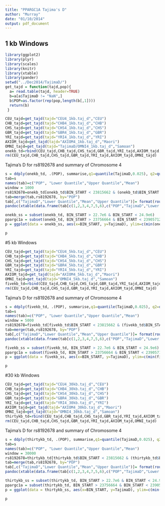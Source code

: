 ```yaml
---
title: "PPARGC1A Tajima's D"
author: "Murray"
date: "01/10/2014"
output: pdf_document
---
```


## 1 kb Windows

```r
library(ggplot2)
library(plyr)
library(scales)
library(knitr)
library(xtable)
library(pander)
setwd("../Dec2014/TajimaD/")
get_tajd = function(tajd,pop){
  a= read.table(tajd, header=TRUE)
  b=a[a$TajimaD != "NaN",]
  b$POP=as.factor(rep(pop,length(b[,1])))
  return(b)
 }
```

```r
CEU_tajd=get_tajd(tajd="CEU4_1kb.taj_d","CEU")
CHB_tajd=get_tajd(tajd="CHB4_1kb.taj_d","CHB")
CHS_tajd=get_tajd(tajd="CHS4_1kb.taj_d","CHS")
GBR_tajd=get_tajd(tajd="GBR4_1kb.taj_d","GBR")
YRI_tajd=get_tajd(tajd="YRI4_1kb.taj_d","YRI")
AXIOM_tajd=get_tajd(tajd="AXIOM4_1kb.taj_d","Maori")
OMNI_tajd=get_tajd(tajd="TajimaD/OMNI4_1kb.taj_d","Samoan")
onekb_td=rbind(CEU_tajd,CHB_tajd,CHS_tajd,GBR_tajd,YRI_tajd,AXIOM_tajd,OMNI_tajd)
rm(CEU_tajd,CHB_tajd,CHS_tajd,GBR_tajd,YRI_tajd,AXIOM_tajd,OMNI_tajd)
```

Tajima's D for rs8192678 and summary of Chromosome 4

```r
s = ddply(onekb_td, .(POP), summarise,q1=quantile(TajimaD,0.025), q2=quantile(TajimaD,0.975), m= mean(TajimaD))
tab=s
names(tab)=c("POP", "Lower Quantile","Upper Quantile","Mean")
window = 1000
rs8192678=onekb_td[onekb_td$BIN_START < 23815662 & (onekb_td$BIN_START + window) > 23815662,c("POP","BIN_START","TajimaD")]
tab=merge(tab,rs8192678, by="POP")
tab[,c("TajimaD","Lower Quantile","Mean","Upper Quantile")]= format(round(tab[,c("TajimaD","Lower Quantile","Mean","Upper Quantile")],digits=3),nsmall=3)
pandoc(xtable(data.frame(tab[c(1,2,3,4,7,5,6),c("POP","TajimaD","Lower Quantile","Mean","Upper Quantile")], row.names=NULL)),format = "markup")
```



```r
onekb_ss = subset(onekb_td, BIN_START > 22.7e6 & BIN_START < 24.9e6)
ppargc1a = subset(onekb_td, BIN_START > 23756664 & BIN_START < 23905712)
p = ggplot(data = onekb_ss, aes(x=BIN_START, y=TajimaD), ylim=c(min(onekb_ss$TajimaD -0.5), max(onekb_ss$TajimaD + 0.5)))  + geom_point(shape = 16, colour= alpha("black", 1/5)) + facet_wrap(~POP, scales = "free_x") + geom_point(data=ppargc1a, aes(y = TajimaD, x=BIN_START,colour="PPARGC1A")) + geom_hline(aes(yintercept= q1, colour ="quantile"), data=s,)  + geom_hline(aes(yintercept= q2, colour ="quantile"), data=s)  +geom_hline(aes(yintercept= m, colour="mean"), data=s) + scale_colour_manual("",breaks=c("mean","quantile","PPARGC1A"),values=c("blue","red","purple")) + scale_x_continuous(breaks=c(23e6,23.5e6,24e6,24.5e6), labels=c("23","23.5", "24", "24.5")) + xlab("Chromosome 4 Position (Mbp)") + ylab("Tajima's D") + ggtitle("Tajima's D at PPARGC1A Locus") + theme( plot.background= element_rect(colour="black",fill=NA), legend.position= c(0.75, 0.12))
```



```r
p
```

\pagebreak

#5 kb Windows


```r
CEU_tajd=get_tajd(tajd="CEU4_5kb.taj_d","CEU")
CHB_tajd=get_tajd(tajd="CHB4_5kb.taj_d","CHB")
CHS_tajd=get_tajd(tajd="CHS4_5kb.taj_d","CHS")
GBR_tajd=get_tajd(tajd="GBR4_5kb.taj_d","GBR")
YRI_tajd=get_tajd(tajd="YRI4_5kb.taj_d","YRI")
AXIOM_tajd=get_tajd(tajd="AXIOM4_5kb.taj_d","Maori")
OMNI_tajd=get_tajd(tajd="OMNI4_5kb.taj_d","Samoan")
fivekb_td=rbind(CEU_tajd,CHB_tajd,CHS_tajd,GBR_tajd,YRI_tajd,AXIOM_tajd,OMNI_tajd)
rm(CEU_tajd,CHB_tajd,CHS_tajd,GBR_tajd,YRI_tajd,AXIOM_tajd,OMNI_tajd)
```

Tajima's D for rs8192678 and summary of Chromosome 4

```r
s = ddply(fivekb_td, .(POP), summarise,q1=quantile(TajimaD,0.025), q2=quantile(TajimaD,0.975), m= mean(TajimaD))
tab=s
names(tab)=c("POP", "Lower Quantile","Upper Quantile","Mean")
window = 5000
rs8192678=fivekb_td[fivekb_td$BIN_START < 23815662 & (fivekb_td$BIN_START + window) > 23815662,c("POP","BIN_START","TajimaD")]
tab=merge(tab,rs8192678, by="POP")
tab[,c("TajimaD","Lower Quantile","Mean","Upper Quantile")]= format(round(tab[,c("TajimaD","Lower Quantile","Mean","Upper Quantile")],digits=3),nsmall=3)
pandoc(xtable(data.frame(tab[c(1,2,3,4,7,5,6),c("POP","TajimaD","Lower Quantile","Mean","Upper Quantile")], row.names=NULL)),format = "markup")
```



```r
fivekb_ss = subset(fivekb_td, BIN_START > 22.7e6 & BIN_START < 24.9e6)
ppargc1a = subset(fivekb_td, BIN_START > 23756664 & BIN_START < 23905712)
p = ggplot(data = fivekb_ss, aes(x=BIN_START, y=TajimaD), ylim=c(min(fivekb_ss$TajimaD -0.5), max(fivekb_ss$TajimaD + 0.5)))  + geom_point(shape = 16, colour= alpha("black", 1/5)) + facet_wrap(~POP, scales = "free_x") + geom_point(data=ppargc1a, aes(y = TajimaD, x=BIN_START,colour="PPARGC1A")) + geom_hline(aes(yintercept= q1, colour ="quantile"), data=s,)  + geom_hline(aes(yintercept= q2, colour ="quantile"), data=s)  +geom_hline(aes(yintercept= m, colour="mean"), data=s) + scale_colour_manual("",breaks=c("mean","quantile","PPARGC1A"),values=c("blue","red","purple")) + scale_x_continuous(breaks=c(23e6,23.5e6,24e6,24.5e6), labels=c("23","23.5", "24", "24.5")) + xlab("Chromosome 4 Position (Mbp)") + ylab("Tajima's D") + ggtitle("Tajima's D at PPARGC1A Locus") + theme( plot.background= element_rect(colour="black",fill=NA), legend.position= c(0.75, 0.12))
```



```r
p
```

\pagebreak


#30 kb Windows


```r
CEU_tajd=get_tajd(tajd="CEU4_30kb.taj_d","CEU")
CHB_tajd=get_tajd(tajd="CHB4_30kb.taj_d","CHB")
CHS_tajd=get_tajd(tajd="CHS4_30kb.taj_d","CHS")
GBR_tajd=get_tajd(tajd="GBR4_30kb.taj_d","GBR")
YRI_tajd=get_tajd(tajd="YRI4_30kb.taj_d","YRI")
AXIOM_tajd=get_tajd(tajd="AXIOM4_30kb.taj_d","Maori")
OMNI_tajd=get_tajd(tajd="OMNI4_30kb.taj_d","Samoan")
thirtykb_td=rbind(CEU_tajd,CHB_tajd,CHS_tajd,GBR_tajd,YRI_tajd,AXIOM_tajd,OMNI_tajd)
rm(CEU_tajd,CHB_tajd,CHS_tajd,GBR_tajd,YRI_tajd,AXIOM_tajd,OMNI_tajd)
```

Tajima's D for rs8192678 and summary of Chromosome 4

```r
s = ddply(thirtykb_td, .(POP), summarise,q1=quantile(TajimaD,0.025), q2=quantile(TajimaD,0.975), m= mean(TajimaD))
tab=s
names(tab)=c("POP", "Lower Quantile","Upper Quantile","Mean")
window = 30000
rs8192678=thirtykb_td[thirtykb_td$BIN_START < 23815662 & (thirtykb_td$BIN_START + window) > 23815662,c("POP","BIN_START","TajimaD")]
tab=merge(tab,rs8192678, by="POP")
tab[,c("TajimaD","Lower Quantile","Mean","Upper Quantile")]= format(round(tab[,c("TajimaD","Lower Quantile","Mean","Upper Quantile")],digits=3),nsmall=3)
pandoc(xtable(data.frame(tab[c(1,2,3,4,7,5,6),c("POP","TajimaD","Lower Quantile","Mean","Upper Quantile")], row.names=NULL)),format = "markup")
```



```r
thirtykb_ss = subset(thirtykb_td, BIN_START > 22.7e6 & BIN_START < 24.9e6)
ppargc1a = subset(thirtykb_td, BIN_START > 23756664 & BIN_START < 23905712)
p = ggplot(data = thirtykb_ss, aes(x=BIN_START, y=TajimaD), ylim=c(min(thirtykb_ss$TajimaD -0.5), max(thirtykb_ss$TajimaD + 0.5)))  + geom_point(shape = 16, colour= alpha("black", 1/5)) + facet_wrap(~POP, scales = "free_x") + geom_point(data=ppargc1a, aes(y = TajimaD, x=BIN_START,colour="PPARGC1A")) + geom_hline(aes(yintercept= q1, colour ="quantile"), data=s,)  + geom_hline(aes(yintercept= q2, colour ="quantile"), data=s)  +geom_hline(aes(yintercept= m, colour="mean"), data=s) + scale_colour_manual("",breaks=c("mean","quantile","PPARGC1A"),values=c("blue","red","purple")) + scale_x_continuous(breaks=c(23e6,23.5e6,24e6,24.5e6), labels=c("23","23.5", "24", "24.5")) + xlab("Chromosome 4 Position (Mbp)") + ylab("Tajima's D") + ggtitle("Tajima's D at PPARGC1A Locus") + theme( plot.background= element_rect(colour="black",fill=NA), legend.position= c(0.75, 0.12))
```



```r
p
```

